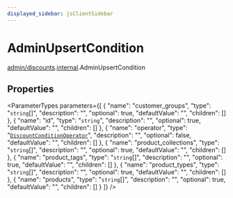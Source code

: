 ```yaml
---
displayed_sidebar: jsClientSidebar
---
```



# AdminUpsertCondition

[admin/discounts](../../modules/admin_discounts.mdx).[internal](../../admin_discounts/modules/admin_discounts.internal.mdx).AdminUpsertCondition

## Properties

<ParameterTypes parameters={[
  {
    "name": "customer_groups",
    "type": "`string`[]",
    "description": "",
    "optional": true,
    "defaultValue": "",
    "children": []
  },
  {
    "name": "id",
    "type": "`string`",
    "description": "",
    "optional": true,
    "defaultValue": "",
    "children": []
  },
  {
    "name": "operator",
    "type": "[`DiscountConditionOperator`](../enums/admin_collections.internal.DiscountConditionOperator.mdx)",
    "description": "",
    "optional": false,
    "defaultValue": "",
    "children": []
  },
  {
    "name": "product_collections",
    "type": "`string`[]",
    "description": "",
    "optional": true,
    "defaultValue": "",
    "children": []
  },
  {
    "name": "product_tags",
    "type": "`string`[]",
    "description": "",
    "optional": true,
    "defaultValue": "",
    "children": []
  },
  {
    "name": "product_types",
    "type": "`string`[]",
    "description": "",
    "optional": true,
    "defaultValue": "",
    "children": []
  },
  {
    "name": "products",
    "type": "`string`[]",
    "description": "",
    "optional": true,
    "defaultValue": "",
    "children": []
  }
]} />
